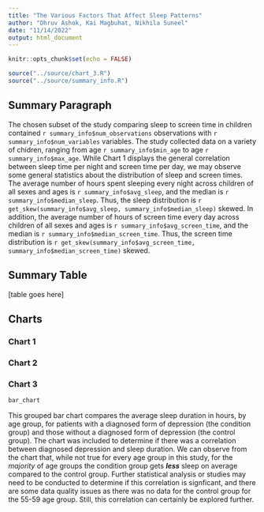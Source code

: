 ```yaml
---
title: "The Various Factors That Affect Sleep Patterns"
author: "Dhruv Ashok, Kai Magbuhat, Nikhila Suneel"
date: "11/14/2022"
output: html_document
---
```


```r
knitr::opts_chunk$set(echo = FALSE)
```

```r
source("../source/chart_3.R")
source("../source/summary_info.R")
```

## Summary Paragraph
The chosen subset of the study comparing sleep to screen time in children contained `r summary_info$num_observations` observations with `r summary_info$num_variables` variables. The study collected data on a variety of chidren, ranging from age `r summary_info$min_age` to age `r summary_info$max_age`. While Chart 1 displays the general correlation between sleep time per night and screen time per day, we may observe some general statistics about the distribution of sleep and screen times.
The average number of hours spent sleeping every night across children of all sexes and ages is `r summary_info$avg_sleep`, and the median is `r summary_info$median_sleep`. Thus, the sleep distribution is `r get_skew(summary_info$avg_sleep, summary_info$median_sleep)` skewed.
In addition, the average number of hours of screen time every day across children of all sexes and ages is `r summary_info$avg_screen_time`, and the median is `r summary_info$median_screen_time`. Thus, the screen time distribution is `r get_skew(summary_info$avg_screen_time, summary_info$median_screen_time)` skewed.

## Summary Table
[table goes here]


## Charts
### Chart 1
### Chart 2
### Chart 3
```r
bar_chart
```

This grouped bar chart compares the average sleep duration in hours, by age group, for patients with a diagnosed form of depression (the condition group) and those without a diagnosed form of depression (the control group). The chart was included to determine if there was a correlation between diagnosed depression and sleep duration. We can observe from the chart that, while not true for every age group in this study, for the *majority* of age groups the condition group gets _**less**_ sleep on average compared to the control group. Further statistical analysis or studies may need to be conducted to determine if this correlation is signficant, and there are some data quality issues as there was no data for the control group for the 55-59 age group. Still, this correlation can certainly be explored further.

